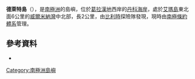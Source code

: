 {{Coord|64|33|S|62|12|W|source:GNIS|display=title}}

'''德萊特島'''（{{lang-en|Delaite Island}}），是[[南極洲|南極洲]]的島嶼，位於[[葛拉漢地|葛拉漢地]]西岸的[[丹科海岸|丹科海岸]]，處於[[艾瑪島|艾瑪島]]東北面6公里的[[威爾米納灣|威爾米納灣]]中北部，長2公里，由[[比利時|比利時]]探險隊發現，現時由[[南極條約體系|南極條約體系]]管理。

==參考資料==
*{{usgs-gazetteer|id=3688}}

{{DEFAULTSORT:Delaite Island}}
[[Category:南極洲島嶼|Category:南極洲島嶼]]


{{DancoCoast-geo-stub}}